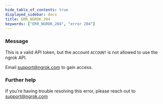 ```yaml
---
hide_table_of_contents: true
displayed_sidebar: docs
title: ERR_NGROK_204
keywords: ["ERR_NGROK_204", "error 204"]
---
```


### Message

This is a valid API token, but the account `ACCOUNT` is not allowed to use the ngrok API.

Email support@ngrok.com to gain access.

### Further help

If you're having trouble resolving this error, please reach out to [support@ngrok.com](mailto:support@ngrok.com?subject=Help%20with%20ERR_NGROK_204)
